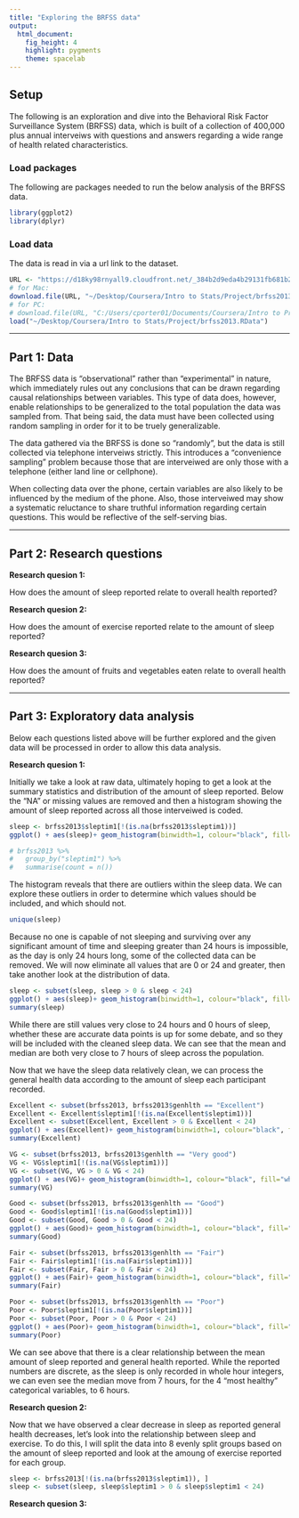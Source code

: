 ```yaml
---
title: "Exploring the BRFSS data"
output: 
  html_document: 
    fig_height: 4
    highlight: pygments
    theme: spacelab
---
```


## Setup

The following is an exploration and dive into the Behavioral Risk Factor Surveillance System (BRFSS) data, which is built of a collection of 400,000 plus annual interveiws with questions and answers regarding a wide range of health related characteristics. 

### Load packages

The following are packages needed to run the below analysis of the BRFSS data.

```r
library(ggplot2)
library(dplyr)
```

### Load data

The data is read in via a url link to the dataset. 

```r
URL <- "https://d18ky98rnyall9.cloudfront.net/_384b2d9eda4b29131fb681b243a7767d_brfss2013.RData?Expires=1487808000&Signature=G8IePZUxnzkO82tsaOF2jVaSuIHVPI9xz-SHy8TK-EK2FQjB5cqjzGFZGcHmzqN2jVPYxOMtBhoxMk3sDSBzzn3dBRYoFAwyJltmUdKltcF0hvXyArEaO~k8GhQ5~AsT1ZcFzQh7S-uEHNH6XG50YuSR~UCt~9noa0WbnSTbUNY_&Key-Pair-Id=APKAJLTNE6QMUY6HBC5A"
# for Mac: 
download.file(URL, "~/Desktop/Coursera/Intro to Stats/Project/brfss2013.RData", method = "curl")
# for PC: 
# download.file(URL, "C:/Users/cporter01/Documents/Coursera/Intro to Probability and Stats/Project/brfss.RData")
load("~/Desktop/Coursera/Intro to Stats/Project/brfss2013.RData")
```

* * *

## Part 1: Data

The BRFSS data is "observational" rather than "experimental" in nature, which immediately rules out any conclusions that can be drawn regarding causal relationships between variables. This type of data does, however, enable relationships to be generalized to the total population the data was sampled from. That being said, the data must have been collected using random sampling in order for it to be truely generalizable. 

The data gathered via the BRFSS is done so "randomly", but the data is still collected via telephone interveiws strictly. This introduces a "convenience sampling" problem because those that are interveiwed are only those with a telephone (either land line or cellphone). 

When collecting data over the phone, certain variables are also likely to be influenced by the medium of the phone. Also, those interveiwed may show a systematic reluctance to share truthful information regarding certain questions. This would be reflective of the self-serving bias. 

* * *

## Part 2: Research questions

**Research quesion 1:**

How does the amount of sleep reported relate to overall health reported?

**Research quesion 2:**

How does the amount of exercise reported relate to the amount of sleep reported?

**Research quesion 3:**

How does the amount of fruits and vegetables eaten relate to overall health reported?

* * *

## Part 3: Exploratory data analysis

Below each questions listed above will be further explored and the given data will be processed in order to allow this data analysis. 

**Research quesion 1:**

Initially we take a look at raw data, ultimately hoping to get a look at the summary statistics and distribution of the amount of sleep reported. Below the "NA" or missing values are removed and then a histogram showing the amount of sleep reported across all those interveiwed is coded. 

```r
sleep <- brfss2013$sleptim1[!(is.na(brfss2013$sleptim1))]
ggplot() + aes(sleep)+ geom_histogram(binwidth=1, colour="black", fill="white")

# brfss2013 %>% 
#   group_by("sleptim1") %>% 
#   summarise(count = n())
```

The histogram reveals that there are outliers within the sleep data. We can explore these outliers in order to determine which values should be included, and which should not.

```r
unique(sleep)
```

Because no one is capable of not sleeping and surviving over any significant amount of time and sleeping greater than 24 hours is impossible, as the day is only 24 hours long, some of the collected data can be removed. We will now eliminate all values that are 0 or 24 and greater, then take another look at the distribution of data.

```r
sleep <- subset(sleep, sleep > 0 & sleep < 24)
ggplot() + aes(sleep)+ geom_histogram(binwidth=1, colour="black", fill="white") + geom_vline(xintercept = 7.05, color = "blue", linetype = 2)
summary(sleep)
```

While there are still values very close to 24 hours and 0 hours of sleep, whether these are accurate data points is up for some debate, and so they will be included with the cleaned sleep data. We can see that the mean and median are both very close to 7 hours of sleep across the population.

Now that we have the sleep data relatively clean, we can process the general health data according to the amount of sleep each participant recorded. 

```r
Excellent <- subset(brfss2013, brfss2013$genhlth == "Excellent")
Excellent <- Excellent$sleptim1[!(is.na(Excellent$sleptim1))]
Excellent <- subset(Excellent, Excellent > 0 & Excellent < 24)
ggplot() + aes(Excellent)+ geom_histogram(binwidth=1, colour="black", fill="white") + geom_vline(xintercept = mean(Excellent), color = "blue", linetype = 2)
summary(Excellent)
```

```r
VG <- subset(brfss2013, brfss2013$genhlth == "Very good")
VG <- VG$sleptim1[!(is.na(VG$sleptim1))]
VG <- subset(VG, VG > 0 & VG < 24)
ggplot() + aes(VG)+ geom_histogram(binwidth=1, colour="black", fill="white") + geom_vline(xintercept = mean(VG), color = "blue", linetype = 2)
summary(VG)
```

```r
Good <- subset(brfss2013, brfss2013$genhlth == "Good")
Good <- Good$sleptim1[!(is.na(Good$sleptim1))]
Good <- subset(Good, Good > 0 & Good < 24)
ggplot() + aes(Good)+ geom_histogram(binwidth=1, colour="black", fill="white") + geom_vline(xintercept = mean(Good), color = "blue", linetype = 2)
summary(Good)
```

```r
Fair <- subset(brfss2013, brfss2013$genhlth == "Fair")
Fair <- Fair$sleptim1[!(is.na(Fair$sleptim1))]
Fair <- subset(Fair, Fair > 0 & Fair < 24)
ggplot() + aes(Fair)+ geom_histogram(binwidth=1, colour="black", fill="white") + geom_vline(xintercept = mean(Fair), color = "blue", linetype = 2)
summary(Fair)
```

```r
Poor <- subset(brfss2013, brfss2013$genhlth == "Poor")
Poor <- Poor$sleptim1[!(is.na(Poor$sleptim1))]
Poor <- subset(Poor, Poor > 0 & Poor < 24)
ggplot() + aes(Poor)+ geom_histogram(binwidth=1, colour="black", fill="white") + geom_vline(xintercept = mean(Poor), color = "blue", linetype = 2)
summary(Poor)
```

We can see above that there is a clear relationship between the mean amount of sleep reported and general health reported. While the reported numbers are discrete, as the sleep is only recorded in whole hour integers, we can even see the median move from 7 hours, for the 4 "most healthy" categorical variables, to 6 hours. 

**Research quesion 2:**

Now that we have observed a clear decrease in sleep as reported general health decreases, let's look into the relationship between sleep and exercise. To do this, I will split the data into 8 evenly split groups based on the amount of sleep reported and look at the amoung of exercise reported for each group.

```r
sleep <- brfss2013[!(is.na(brfss2013$sleptim1)), ]
sleep <- subset(sleep, sleep$sleptim1 > 0 & sleep$sleptim1 < 24)

```



**Research quesion 3:**

```r

```

